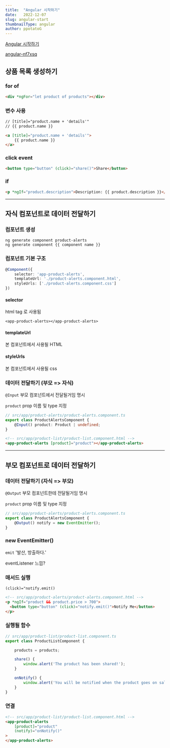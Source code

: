 ```yaml
---
title:  "Angular 시작하기"
date:   2022-12-07
slug: angular-start
thumbnailType: angular
author: ppotatoG
---
```

[Angular 시작하기](https://angular.kr/start)

[angular-nf7xsq](https://github.com/ppotatoG/angular-nf7xsq)

## 상품 목록 생성하기

### for of

```html
<div *ngFor="let product of products"></div>
```

### 변수 사용

```html
// [title]="product.name + 'details'"
// {{ product.name }}

<a [title]="product.name + 'details'">
    {{ product.name }}
</a>
```

### click event

```html
<button type="button" (click)="share()">Share</button>
```

### if

```html
<p *ngIf="product.description">Description: {{ product.description }}</p>
```

---

## 자식 컴포넌트로 데이터 전달하기

### 컴포넌트 생성

```
ng generate component product-alerts
ng generate component {{ component name }}
```

### 컴포넌트 기본 구조

```ts
@Component({
    selector: 'app-product-alerts',
    templateUrl: './product-alerts.component.html',
    styleUrls: ['./product-alerts.component.css']
})
```

#### selector
html tag 로 사용됨

`<app-product-alerts></app-product-alerts>`

#### templateUrl
본 컴포넌트에서 사용될 HTML

#### styleUrls
본 컴포넌트에서 사용될 css

### 데이터 전달하기 (부모 => 자식)
`@Input` 부모 컴포넌트에서 전달될거임 명시

`product` prop 이름 및 type 지정

```ts
// src/app/product-alerts/product-alerts.component.ts
export class ProductAlertsComponent {
    @Input() product: Product | undefined;
}
```

```html
<!-- src/app/product-list/product-list.component.html -->
<app-product-alerts [product]="product"></app-product-alerts>
```

---

## 부모 컴포넌트로 데이터 전달하기

### 데이터 전달하기 (자식 => 부모)
`@Output` 부모 컴포넌트한테 전달될거임 명시

`product` prop 이름 및 type 지정

```ts
// src/app/product-alerts/product-alerts.component.ts
export class ProductAlertsComponent {
    @Output() notify = new EventEmitter();
}
```

### new EventEmitter()

`emit` '발산, 방출하다.'

eventListener 느낌?

### 매서드 실행
`(click)="notify.emit()`
```html
<!-- src/app/product-alerts/product-alerts.component.html -->
<p *ngIf="product && product.price > 700">
  <button type="button" (click)="notify.emit()">Notify Me</button>
</p>
```

### 실행될 함수
```ts
// src/app/product-list/product-list.component.ts
export class ProductListComponent {

    products = products;

    share() {
        window.alert('The product has been shared!');
    }

    onNotify() {
        window.alert('You will be notified when the product goes on sale');
    }
}
```

### 연결

```html
<!-- src/app/product-list/product-list.component.html -->
<app-product-alerts
    [product]="product"
    (notify)="onNotify()"
>
</app-product-alerts>
```